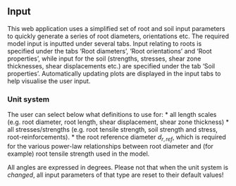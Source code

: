 ## Input
This web application uses a simplified set of root and soil input parameters to quickly generate a series of root diameters, orientations etc. The required model input is inputted under several tabs. Input relating to roots is specified under the tabs 'Root diameters', 'Root orientations' and 'Root properties', while input for the soil (strengths, stresses, shear zone thicknesses, shear displacements etc.) are specified under the tab 'Soil properties'. Automatically updating plots are displayed in the input tabs to help visualise the user input.

### Unit system
The user can select below what definitions to use for:
* all length scales (e.g. root diameter, root length, shear displacement, shear zone thickness)
* all stresses/strengths (e.g. root tensile strength, soil strength and stress, root-reinforcements). 
* the root reference diameter $d_{r,ref}$, which is required for the various power-law relationships between root diameter and (for example) root tensile strength used in the model.

All angles are expressed in degrees. Please not that when the unit system is  *changed*, all input parameters of that type are reset to their default values! 
